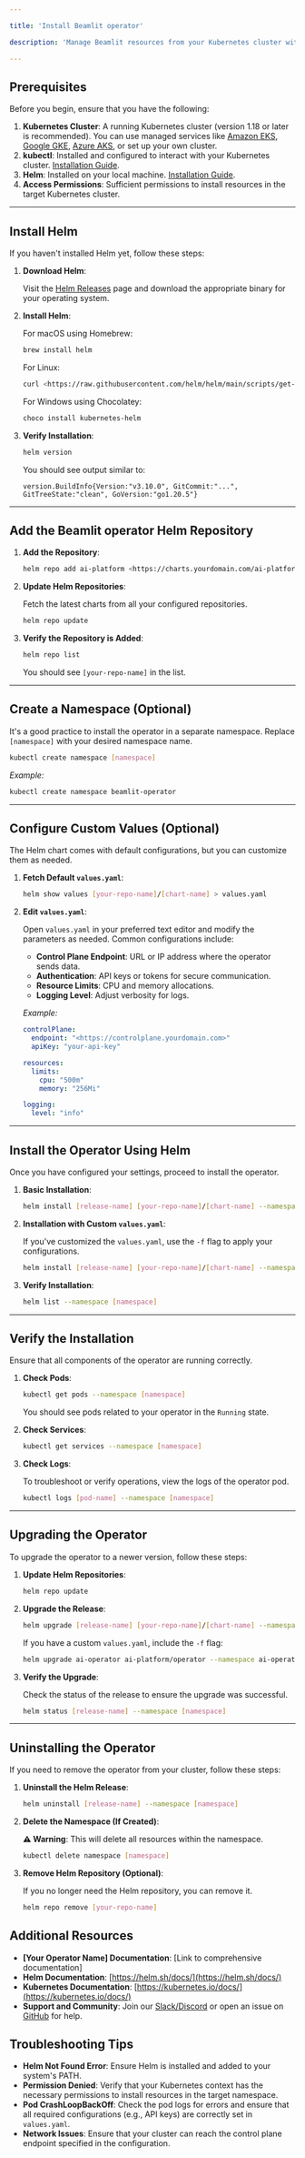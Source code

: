 ```yaml
---

title: 'Install Beamlit operator'

description: 'Manage Beamlit resources from your Kubernetes cluster with the Beamlit operator.'

---
```


## Prerequisites

Before you begin, ensure that you have the following:

1. **Kubernetes Cluster**: A running Kubernetes cluster (version 1.18 or later is recommended). You can use managed services like [Amazon EKS](https://aws.amazon.com/eks/), [Google GKE](https://cloud.google.com/kubernetes-engine), [Azure AKS](https://azure.microsoft.com/services/kubernetes-service/), or set up your own cluster.
2. **kubectl**: Installed and configured to interact with your Kubernetes cluster. [Installation Guide](https://kubernetes.io/docs/tasks/tools/install-kubectl/).
3. **Helm**: Installed on your local machine. [Installation Guide](Install-Beamlit-operator.md).
4. **Access Permissions**: Sufficient permissions to install resources in the target Kubernetes cluster.

---

## Install Helm

If you haven't installed Helm yet, follow these steps:

1. **Download Helm**:
    
    Visit the [Helm Releases](https://github.com/helm/helm/releases) page and download the appropriate binary for your operating system.
    
2. **Install Helm**:
    
    For macOS using Homebrew:
    
    ```bash
    brew install helm
    
    ```
    
    For Linux:
    
    ```bash
    curl <https://raw.githubusercontent.com/helm/helm/main/scripts/get-helm-3> | bash
    
    ```
    
    For Windows using Chocolatey:
    
    ```powershell
    choco install kubernetes-helm
    
    ```
    
3. **Verify Installation**:
    
    ```bash
    helm version
    
    ```
    
    You should see output similar to:
    
    ```
    version.BuildInfo{Version:"v3.10.0", GitCommit:"...", GitTreeState:"clean", GoVersion:"go1.20.5"}
    
    ```
    

---

## Add the Beamlit operator Helm Repository

1. **Add the Repository**:
    
    ```bash
    helm repo add ai-platform <https://charts.yourdomain.com/ai-platform>
    
    ```
    
2. **Update Helm Repositories**:
    
    Fetch the latest charts from all your configured repositories.
    
    ```bash
    helm repo update
    
    ```
    
3. **Verify the Repository is Added**:
    
    ```bash
    helm repo list
    
    ```
    
    You should see `[your-repo-name]` in the list.
    

---

## Create a Namespace (Optional)

It's a good practice to install the operator in a separate namespace. Replace `[namespace]` with your desired namespace name.

```bash
kubectl create namespace [namespace]

```

*Example:*

```bash
kubectl create namespace beamlit-operator

```

---

## Configure Custom Values (Optional)

The Helm chart comes with default configurations, but you can customize them as needed.

1. **Fetch Default `values.yaml`**:
    
    ```bash
    helm show values [your-repo-name]/[chart-name] > values.yaml
    
    ```
    
2. **Edit `values.yaml`**:
    
    Open `values.yaml` in your preferred text editor and modify the parameters as needed. Common configurations include:
    
    - **Control Plane Endpoint**: URL or IP address where the operator sends data.
    - **Authentication**: API keys or tokens for secure communication.
    - **Resource Limits**: CPU and memory allocations.
    - **Logging Level**: Adjust verbosity for logs.
    
    *Example:*
    
    ```yaml
    controlPlane:
      endpoint: "<https://controlplane.yourdomain.com>"
      apiKey: "your-api-key"
    
    resources:
      limits:
        cpu: "500m"
        memory: "256Mi"
    
    logging:
      level: "info"
    
    ```
    

---

## Install the Operator Using Helm

Once you have configured your settings, proceed to install the operator.

1. **Basic Installation**:
    
    ```bash
    helm install [release-name] [your-repo-name]/[chart-name] --namespace [namespace]
    
    ```
    
2. **Installation with Custom `values.yaml`**:
    
    If you've customized the `values.yaml`, use the `-f` flag to apply your configurations.
    
    ```bash
    helm install [release-name] [your-repo-name]/[chart-name] --namespace [namespace] -f values.yaml
    
    ```
    
3. **Verify Installation**:
    
    ```bash
    helm list --namespace [namespace]
    
    ```
    

---

## Verify the Installation

Ensure that all components of the operator are running correctly.

1. **Check Pods**:
    
    ```bash
    kubectl get pods --namespace [namespace]
    
    ```
    
    You should see pods related to your operator in the `Running` state.
    
2. **Check Services**:
    
    ```bash
    kubectl get services --namespace [namespace]
    
    ```
    
3. **Check Logs**:
    
    To troubleshoot or verify operations, view the logs of the operator pod.
    
    ```bash
    kubectl logs [pod-name] --namespace [namespace]
    
    ```
    

---

## Upgrading the Operator

To upgrade the operator to a newer version, follow these steps:

1. **Update Helm Repositories**:
    
    ```bash
    helm repo update
    
    ```
    
2. **Upgrade the Release**:
    
    ```bash
    helm upgrade [release-name] [your-repo-name]/[chart-name] --namespace [namespace]
    
    ```
    
    If you have a custom `values.yaml`, include the `-f` flag:
    
    ```bash
    helm upgrade ai-operator ai-platform/operator --namespace ai-operator -f values.yaml
    
    ```
    
3. **Verify the Upgrade**:
    
    Check the status of the release to ensure the upgrade was successful.
    
    ```bash
    helm status [release-name] --namespace [namespace]
    
    ```
    

---

## Uninstalling the Operator

If you need to remove the operator from your cluster, follow these steps:

1. **Uninstall the Helm Release**:
    
    ```bash
    helm uninstall [release-name] --namespace [namespace]
    
    ```
    
2. **Delete the Namespace (If Created)**:
    
    **⚠️ Warning**: This will delete all resources within the namespace.
    
    ```bash
    kubectl delete namespace [namespace]
    
    ```
    
3. **Remove Helm Repository (Optional)**:
    
    If you no longer need the Helm repository, you can remove it.
    
    ```bash
    helm repo remove [your-repo-name]
    
    ```
    

## Additional Resources

- **[Your Operator Name] Documentation**: [Link to comprehensive documentation]
- **Helm Documentation**: [https://helm.sh/docs/](https://helm.sh/docs/)
- **Kubernetes Documentation**: [https://kubernetes.io/docs/](https://kubernetes.io/docs/)
- **Support and Community**: Join our [Slack/Discord](Install-Beamlit-operator.md) or open an issue on [GitHub](Install-Beamlit-operator.md) for help.

## Troubleshooting Tips

- **Helm Not Found Error**: Ensure Helm is installed and added to your system's PATH.
- **Permission Denied**: Verify that your Kubernetes context has the necessary permissions to install resources in the target namespace.
- **Pod CrashLoopBackOff**: Check the pod logs for errors and ensure that all required configurations (e.g., API keys) are correctly set in `values.yaml`.
- **Network Issues**: Ensure that your cluster can reach the control plane endpoint specified in the configuration.